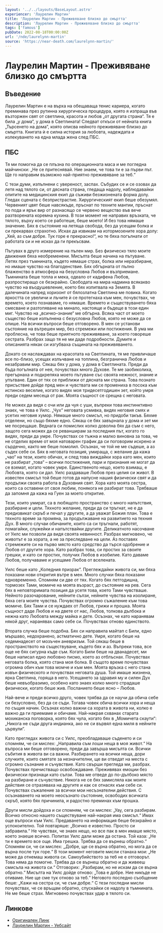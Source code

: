 ```yaml
---
layout: '../../layouts/BaseLayout.astro'
experiencer: 'Лаурелин Мартин'
title: 'Лаурелин Мартин - Преживяване близко до смъртта'
description: 'Лаурелин Мартин - Преживяване близко до смъртта'
tags: ['famous']
pubDate: 2022-08-18T00:00:00Z
url: '/nde/laurelynn-martin'
source: 'https://near-death.com/laurelynn-martin/'
---
```


# Лаурелин Мартин - Преживяване близко до смъртта

## Въведение

Лаурелин Мартин е на върха на обещаваща тенис кариера, когато преминава през рутинна хирургическа процедура, която я изпраща във възторжен свят от светлина, красота и любов „от другата страна“. Тя е била „у дома“, у дома в Светлината! Следват откъси от нейната книга „Търсенето на дома“, която описва нейното преживяване близко до смъртта. Книгата ѝ е силна история за любовта, надеждата и излекуването на една млада жена след ПБС.

## ПБС

Тя ми помогна да се плъзна по операционната маса и ме погледна майчински: „Не се притеснявай. Ние знаем, че това ти е за първи път. Ще го направим възможно най-приятно преживяване за теб.“

С тези думи, изпълнени с увереност, заспах. Събудих се и се озовах да летя над тялото си, от дясната страна, гледаща надолу, наблюдавайки опитите на медицинския екип да съживи безжизнената форма долу. Гледах сцената с безпристрастие. Хирургическият екип беше обезумял. Червеният цвят беше навсякъде, пръснат по техните мантии, пръснат по пода и ярък вир от разнасящо се червено вещество във вече разтворената коремна кухина. В този момент не направих връзката, че тялото, върху което се работеше, беше моето! И без това нямаше значение. Бях в състояние на летяща свобода, без да усещам болка и си прекарвах страхотно. Исках да извикам на изтормозените хора долу: „Хей, аз съм добре. Тук горе е прекрасно!“, но те бяха погълнати от работата си и не исках да ги прекъсвам.

Пътувах в друго измерение на пълен мир. Без физическо тяло моите движения бяха необременени. Мисълта беше начина на пътуване. Летях през тъмнината, където нямаше страх, болка или неразбиране, но имаше чувство на благоденствие. Бях обгърната от пълно блаженство в атмосфера на безусловна Любов и възприемане. Тъмнината беше топла и мека, одеало от кадифена Любов, разпростиращо се безкрайно. Свободата на мира надмина всякакво чувство на въодушевление, което бях изпитвала на Земята. В далечината напред хоризонт от бялозлатна Светлина ме повика. Когато яркостта се увеличи и лъчите ѝ се протегнаха към мен, почувствах, че времето, което познаваме, го нямаше. Времето и съществуването бяха смесване и разтопяване на минало, настояще и бъдеще в този един миг. Чувство на „всичко–знание“ ме обгърна. Всяка част от моето същество беше изпълнена с безусловна Любов, която не може да се опише. На всички въпроси беше отговорено. В мен се установи състояние на вътрешен мир, без стремежи или постижения. В ума ми проблесна, че това беше приятното преживяване, за което говореше сестрата. Разбрах защо тя не ми даде подробности. Думите и описанията някак си изгубваха същината на преживяването.

Докато се наслаждавах на красотата на Светлината, тя ме привличаше все по-близо, усещах излъчване на топлина, безгранична Любов и незабравим мир. Сякаш бях у дома, у дома в Светлината. Преди да бъда погълната от нея, почувствах много Духове. Те ме заобиколиха, прегърнаха и подкрепяха моето пътуване със своята нежност, знание и упътване. Един от тях се приближи от дясната ми страна. Това познато присъствие дойде пред мен и чувствата ми се промениха в посока към истинско веселие, когато видях моя тридесетгодишен зет, който умря преди седем месеца от рак. Моята същност се срещна с неговата.

Не можех да видя с очи или да чуя с уши, въпреки това инстинктивно знаех, че това е Уилс. „Чух“ неговата усмивка, видях неговия смях и усетих неговия хумор. Нямаше много смисъл, но придоби такъв. Бяхме отделени, но също бяхме едно. Сякаш се бях завърнала у дома и зет ми ме посрещаше. Веднага си помислих колко доволна бях да съм с него, защото сега можех да се реванширам за последния път, когато го видях, преди да умре. Почувствах се тъжна и малко виновна за това, че не отделих време от моя натоварен график да си поговорим искрено и сърдечно, както ме беше помолил. Осъзнах, че той не ме съдеше, а аз съдех себе си. Бях в неговата позиция, умираща, с желание да кажа „чао“ на тези, които обичах, и след това виждайки хора като мен, които не разбират „това“ – всички постижения, пари и признания не могат да се вземат, когато човек умре. Единственото нещо, което взимаш, е Любовта, която си дал. Уилс раздаваше Любов през целия си живот. В известен смисъл той беше готов да напусне нашия физически свят и да продължи своята работа в Духовния свят. Хора като моята сестра, които са оставени от своя любим, понякога не разбират това. Трябваше да запомня да кажа на Гуен за моето откритие.

Тези, които умират, са в любящото пространство с много напътствия, разбиране и цели. Тяхното желание, преди да си тръгнат, не е да предизвикат скръб и печал у другите, а да уважат Божия план. Това е тяхното време за промяна, за продължаване на развитието на техния Дух. В много случаи обичаните, които са си тръгнали, работят, помагайки, служейки и напътствайки другите. Деликатното насочване от Уилс ми позволи да видя своята невинност. Разбрах мигновено, че животът е за хората, а не за преследване на цели. Аз поставях стремежите си на първо място като средство да търся одобрение и Любов от другите хора. Като разбрах това, си простих за своите грешки, и като си простих, получих Любов в изобилие. Като даваме Любов, получаваме и усещаме Любов от вселената.

Уилс беше като „Коледния призрак“. Преглеждайки живота си, ми бяха показани нови открития вътре в мен. Много случки бяха показани едновременно. Спомням си две от тях. Когато бях петгодишна, тормозех Тами, момиче на моята възраст, до състояние на рев. Сега бях в неповторимата позиция да усетя това, което Тами чувстваше. Нейното разочарование, нейните сълзи, нейните чувства на изолиране, бяха сега моите чувства. Почувствах огромно съжаление към това момиче. Бях Тами и се нуждаех от Любов, грижи и прошка. Моята същност даде Любов и на двете от нас, Любов, толкова дълбока и нежна като Любовта между майка и дете. Осъзнах, че като наранявам някой друг, наранявах само себе си. Почувствах отново единството.

Втората случка беше подобна. Бях си направила майтап с Били, едно мършаво, недохранено, астматично дете. Умря, когато беше на седемнадесет от мозъчен аневризъм. Той сякаш беше в пространството на съществуване, където бях и аз. Въпреки това, все още не бях сигурна къде съм. Когато Били беше на дванадесет, ми беше написал едно любовно писмо, което аз отблъснах. Почувствах неговата болка, която стана моя болка. В същото време почувствах огромна обич към това момче и към мен. Моята връзка с него стана извън физическото и почувствах неговата душа. Той имаше жизнена, ярка Светлина, горяща в него. Усещането за здравия му и силен Дух беше невъобразимо, особено като знаех колко много страдаше физически, когато беше жив. Посланието беше ясно – Любов.

Най-вече и преди всичко друго, човек трябва да се научи да обича себе си безусловно, без да се съди. Тогава човек обича всички хора и неща по същия начин. Осъзнах колко важни са хората в живота ни, колко е важно да ги приемаме и обичаме. Най-накрая схванах старата мохиканска поговорка, която бях чула, когато бях в „Момичета скаути“: „Никога не съди друга индианка, ако не си вървял една миля в нейните цървули“.

Като прегледах живота си с Уилс, преобладаваше съденето и си спомням, че си мислех: „Направила съм лоши неща в моя живот.“ На въпроса ми беше отговорено, преди да завърша мисълта си. Всички събития в живота ви са важни. Разбирането на всички неща, дори случките, които смятате за незначителни, ще ви отведат на места с огромно съзнание и съчувствие. Като свърши прегледа ми, разбрах. Почувствах пречистващо освобождаване. Преживявах емоции без физически признаци като сълзи. Това ме отведе до по-дълбоко място на разбиране и съчувствие. Никога не се бях замисляла как моите действия се отразяваха на другите и как се отнасях към себе си. Почувствах  съжаление за всички мои несъзнателни действия. С осъзнаването на моето неосъзнато състояние, освободих всичката скръб, която бях причинила, и радостно преминах към прошка.

Други мисли дойдоха и си спомням, че си мислех: „Уау, сега разбирам. Всичко относно нашето съществуване най-накрая има смисъл.“ Имах още въпроси към Уилс. Предаването на информация беше безкрайно и успокоително. Той повтаряше: „Всичко е известно. Просто си забравила.“ Не чувствах, че знаех нещо, но все пак в мен имаше място, което знаеше всичко. Попитах Уилс дали може да остана. Той каза: „Не ти е времето все още. Има грешка. Трябва да се върнеш обратно.“ Спомням си, че си мислех: „Добре, ще се върна обратно, но мога да се върна после тук горе.“ В този момент неговите мисли станаха мои: „Не може да отнемаш живота си. Самоубийството за теб не е отговорът. Това няма да помогне. Трябва да се върнеш обратно и да живееш смисъла на живота си.“ Отговорих: „Разбирам, но не искам да се върна обратно.“ Мисълта на Уилс дойде отново: „Това е добре. Ние никъде не отиваме. Ние ще сме тук отново за теб.“ Неговото последно съобщение беше: „Кажи на сестра си, че съм добре.“ С тези последни мисли почувствах, че се връщам обратно, спускайки се надолу в тъмнината. Не ме беше страх. Мигновено почувствах удар в тялото си.

## Линкове

- [Оригинален Линк](https://near-death.com/laurelynn-martin/)
- [Лаурелин Мартин - Уебсайт](https://www.laurelynnmartin.com/)
